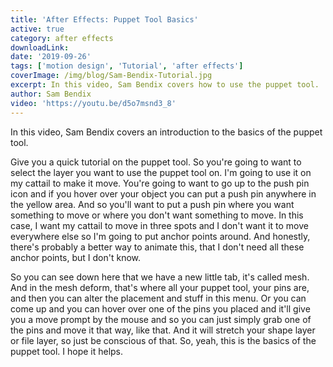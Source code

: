 ```yaml
---
title: 'After Effects: Puppet Tool Basics'
active: true
category: after effects
downloadLink:
date: '2019-09-26'
tags: ['motion design', 'Tutorial', 'after effects']
coverImage: /img/blog/Sam-Bendix-Tutorial.jpg
excerpt: In this video, Sam Bendix covers how to use the puppet tool.
author: Sam Bendix
video: 'https://youtu.be/d5o7msnd3_8'
---
```


In this video, Sam Bendix covers an introduction to the basics of the puppet tool.

Give you a quick tutorial on the puppet tool. So you're going to want to select the layer you want to use the puppet tool on. I'm going to use it on my cattail to make it move. You're going to want to go up to the push pin icon and if you hover over your object you can put a push pin anywhere in the yellow area. And so you'll want to put a push pin where you want something to move or where you don't want something to move. In this case, I want my cattail to move in three spots and I don't want it to move everywhere else so I'm going to put anchor points around. And honestly, there's probably a better way to animate this, that I don't need all these anchor points, but I don't know.

So you can see down here that we have a new little tab, it's called mesh. And in the mesh deform, that's where all your puppet tool, your pins are, and then you can alter the placement and stuff in this menu. Or you can come up and you can hover over one of the pins you placed and it'll give you a move prompt by the mouse and so you can just simply grab one of the pins and move it that way, like that. And it will stretch your shape layer or file layer, so just be conscious of that. So, yeah, this is the basics of the puppet tool. I hope it helps.